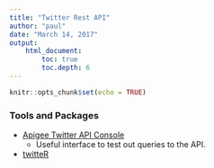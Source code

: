 ```yaml
---
title: "Twitter Rest API"
author: "paul"
date: "March 14, 2017"
output: 
    html_document:
        toc: true
        toc.depth: 6
---
```


```r
knitr::opts_chunk$set(echo = TRUE)
```


### Tools and Packages
*   [Apigee Twitter API Console](https://apigee.com/console/twitter)
    +   Useful interface to test out queries to the API.
*   [twitteR](https://cran.r-project.org/web/packages/twitteR/twitteR.pdf)

